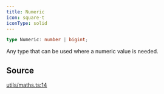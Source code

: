 ```yaml
---
title: Numeric
icon: square-t
iconType: solid
---
```


```ts
type Numeric: number | bigint;
```

Any type that can be used where a numeric value is needed.

## Source

[utils/maths.ts:14](https://github.com/dominant-strategies/quais.js/blob/ee02936aba09408559e9681b2940de1545f73064/src/utils/maths.ts#L14)
